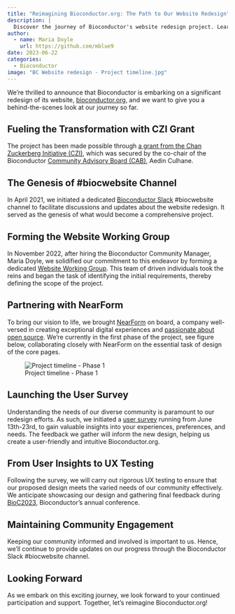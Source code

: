 ```yaml
---
title: "Reimagining Bioconductor.org: The Path to Our Website Redesign"
description: |
  Discover the journey of Bioconductor's website redesign project. Learn about the process, from initial planning to collaboration with NearForm as we shape the future of Bioconductor.org.
author:
  - name: Maria Doyle
    url: https://github.com/mblue9
date: 2023-06-22
categories:
  - Bioconductor
image: "BC Website redesign - Project timeline.jpg"
---
```


We're thrilled to announce that Bioconductor is embarking on a significant redesign of its website, [bioconductor.org](https://bioconductor.org), and we want to give you a behind-the-scenes look at our journey so far. 

## Fueling the Transformation with CZI Grant
The project has been made possible through [a grant from the Chan Zuckerberg Initiative (CZI)](https://chanzuckerberg.com/eoss/proposals/bioconductor-high-quality-training-and-support-for-a-worldwide-community/), which was secured by the co-chair of the Bioconductor [Community Advisory Board (CAB)](http://bioconductor.org/about/community-advisory-board/), Aedin Culhane.

## The Genesis of #biocwebsite Channel
In April 2021, we initiated a dedicated [Bioconductor Slack](https://slack.bioconductor.org/) #biocwebsite channel to facilitate discussions and updates about the website redesign. It served as the genesis of what would become a comprehensive project.

## Forming the Website Working Group
In November 2022, after hiring the Bioconductor Community Manager, Maria Doyle, we solidified our commitment to this endeavor by forming a dedicated [Website Working Group](https://workinggroups.bioconductor.org/currently-active-working-groups-committees.html#website). This team of driven individuals took the reins and began the task of identifying the initial requirements, thereby defining the scope of the project.

## Partnering with NearForm
To bring our vision to life, we brought [NearForm](https://www.nearform.com/) on board, a company well-versed in creating exceptional digital experiences and [passionate about open source](https://www.nearform.com/about/). We're currently in the first phase of the project, see figure below, collaborating closely with NearForm on the essential task of design of the core pages.

![Project timeline - Phase 1](BC Website redesign - Project timeline.jpg)

## Launching the User Survey
Understanding the needs of our diverse community is paramount to our redesign efforts. As such, we initiated a [user survey](https://t.maze.co/169169456) running from June 13th-23rd, to gain valuable insights into your experiences, preferences, and needs. The feedback we gather will inform the new design, helping us create a user-friendly and intuitive Bioconductor.org.

## From User Insights to UX Testing
Following the survey, we will carry out rigorous UX testing to ensure that our proposed design meets the varied needs of our community effectively. We anticipate showcasing our design and gathering final feedback during [BioC2023](https://bioc2023.bioconductor.org/), Bioconductor's annual conference.

## Maintaining Community Engagement
Keeping our community informed and involved is important to us. Hence, we'll continue to provide updates on our progress through the Bioconductor Slack #biocwebsite channel.

## Looking Forward
As we embark on this exciting journey, we look forward to your continued participation and support. Together, let's reimagine Bioconductor.org!
